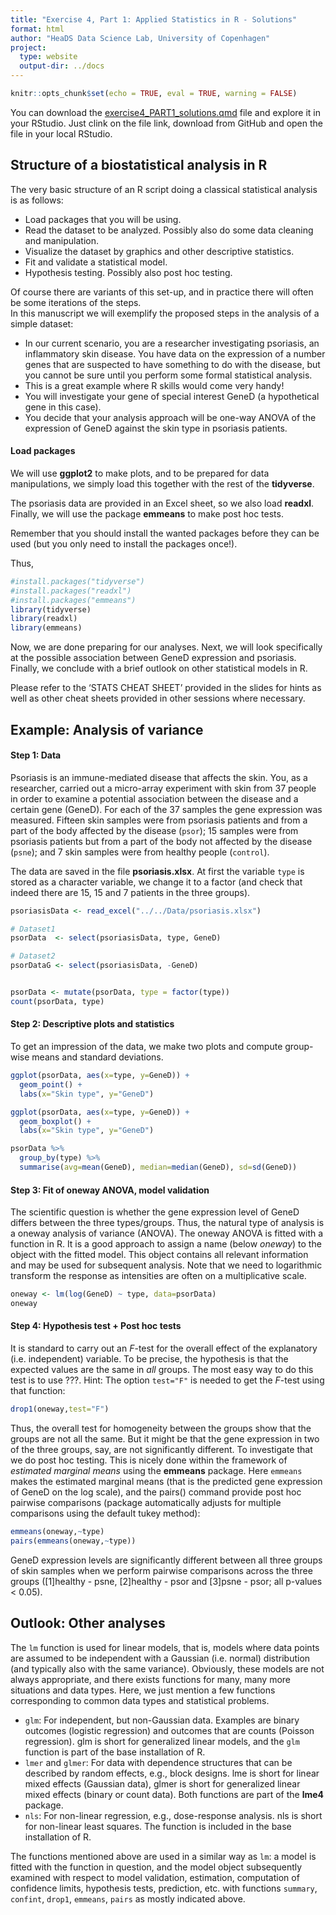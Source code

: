 ```yaml
---
title: "Exercise 4, Part 1: Applied Statistics in R - Solutions"
format: html
author: "HeaDS Data Science Lab, University of Copenhagen"
project:
  type: website
  output-dir: ../docs
---
```


```r
knitr::opts_chunk$set(echo = TRUE, eval = TRUE, warning = FALSE)
```

You can download the [exercise4_PART1_solutions.qmd](https://github.com/Center-for-Health-Data-Science/FromExceltoR/blob/2024_Oct/Teachers/Solutions/exercise4_PART1_solutions.qmd) file and explore it in your RStudio. Just clink on the file link, download from GitHub and open the file in your local RStudio.

## Structure of a biostatistical analysis in R

The very basic structure of an R script doing a classical statistical analysis is as follows:

-   Load packages that you will be using.\
-   Read the dataset to be analyzed. Possibly also do some data cleaning and manipulation.\
-   Visualize the dataset by graphics and other descriptive statistics.\
-   Fit and validate a statistical model.\
-   Hypothesis testing. Possibly also post hoc testing.

Of course there are variants of this set-up, and in practice there will often be some iterations of the steps.\
In this manuscript we will exemplify the proposed steps in the analysis of a simple dataset:

-   In our current scenario, you are a researcher investigating psoriasis, an inflammatory skin disease. You have data on the expression of a number genes that are suspected to have something to do with the disease, but you cannot be sure until you perform some formal statistical analysis.
-   This is a great example where R skills would come very handy!
-   You will investigate your gene of special interest GeneD (a hypothetical gene in this case).
-   You decide that your analysis approach will be one-way ANOVA of the expression of GeneD against the skin type in psoriasis patients.

#### Load packages

We will use **ggplot2** to make plots, and to be prepared for data manipulations, we simply load this together with the rest of the **tidyverse**.

The psoriasis data are provided in an Excel sheet, so we also load **readxl**. Finally, we will use the package **emmeans** to make post hoc tests.

Remember that you should install the wanted packages before they can be used (but you only need to install the packages once!).

Thus,

```r
#install.packages("tidyverse")
#install.packages("readxl")
#install.packages("emmeans")
library(tidyverse)
library(readxl)
library(emmeans)
```

Now, we are done preparing for our analyses. Next, we will look specifically at the possible association between GeneD expression and psoriasis. Finally, we conclude with a brief outlook on other statistical models in R.

Please refer to the 'STATS CHEAT SHEET' provided in the slides for hints as well as other cheat sheets provided in other sessions where necessary.

## Example: Analysis of variance

#### Step 1: Data

Psoriasis is an immune-mediated disease that affects the skin. You, as a researcher, carried out a micro-array experiment with skin from 37 people in order to examine a potential association between the disease and a certain gene (GeneD). For each of the 37 samples the gene expression was measured. Fifteen skin samples were from psoriasis patients and from a part of the body affected by the disease (`psor`); 15 samples were from psoriasis patients but from a part of the body not affected by the disease (`psne`); and 7 skin samples were from healthy people (`control`).

The data are saved in the file **psoriasis.xlsx**. At first the variable `type` is stored as a character variable, we change it to a factor (and check that indeed there are 15, 15 and 7 patients in the three groups).

```r
psoriasisData <- read_excel("../../Data/psoriasis.xlsx")

# Dataset1
psorData  <- select(psoriasisData, type, GeneD)

# Dataset2
psorDataG <- select(psoriasisData, -GeneD)


psorData <- mutate(psorData, type = factor(type))
count(psorData, type)
```

#### Step 2: Descriptive plots and statistics

To get an impression of the data, we make two plots and compute group-wise means and standard deviations.

```r
ggplot(psorData, aes(x=type, y=GeneD)) +
  geom_point() + 
  labs(x="Skin type", y="GeneD")

ggplot(psorData, aes(x=type, y=GeneD)) +
  geom_boxplot() + 
  labs(x="Skin type", y="GeneD")

psorData %>% 
  group_by(type) %>% 
  summarise(avg=mean(GeneD), median=median(GeneD), sd=sd(GeneD))
```

#### Step 3: Fit of oneway ANOVA, model validation

The scientific question is whether the gene expression level of GeneD differs between the three types/groups. Thus, the natural type of analysis is a oneway analysis of variance (ANOVA). The oneway ANOVA is fitted with a function in R. It is a good approach to assign a name (below *oneway*) to the object with the fitted model. This object contains all relevant information and may be used for subsequent analysis. Note that we need to logarithmic transform the response as intensities are often on a multiplicative scale.

```r
oneway <- lm(log(GeneD) ~ type, data=psorData)
oneway
```

#### Step 4: Hypothesis test + Post hoc tests

It is standard to carry out an $F$-test for the overall effect of the explanatory (i.e. independent) variable. To be precise, the hypothesis is that the expected values are the same in *all* groups. The most easy way to do this test is to use ???. Hint: The option `test="F"` is needed to get the $F$-test using that function:

```r
drop1(oneway,test="F")
```

Thus, the overall test for homogeneity between the groups show that the groups are not all the same. But it might be that the gene expression in two of the three groups, say, are not significantly different. To investigate that we do post hoc testing. This is nicely done within the framework of *estimated marginal means* using the **emmeans** package. Here `emmeans` makes the estimated marginal means (that is the predicted gene expression of GeneD on the log scale), and the pairs() command provide post hoc pairwise comparisons (package automatically adjusts for multiple comparisons using the default tukey method):

```r
emmeans(oneway,~type)
pairs(emmeans(oneway,~type))
```

GeneD expression levels are significantly different between all three groups of skin samples when we perform pairwise comparisons across the three groups (\[1\]healthy - psne, \[2\]healthy - psor and \[3\]psne - psor; all p-values \< 0.05).

## Outlook: Other analyses

The `lm` function is used for linear models, that is, models where data points are assumed to be independent with a Gaussian (i.e. normal) distribution (and typically also with the same variance). Obviously, these models are not always appropriate, and there exists functions for many, many more situations and data types. Here, we just mention a few functions corresponding to common data types and statistical problems.

-   `glm`: For independent, but non-Gaussian data. Examples are binary outcomes (logistic regression) and outcomes that are counts (Poisson regression). glm is short for generalized linear models, and the `glm` function is part of the base installation of R.
-   `lmer` and `glmer`: For data with dependence structures that can be described by random effects, e.g., block designs. lme is short for linear mixed effects (Gaussian data), glmer is short for generalized linear mixed effects (binary or count data). Both functions are part of the **lme4** package.
-   `nls`: For non-linear regression, e.g., dose-response analysis. nls is short for non-linear least squares. The function is included in the base installation of R.

The functions mentioned above are used in a similar way as `lm`: a model is fitted with the function in question, and the model object subsequently examined with respect to model validation, estimation, computation of confidence limits, hypothesis tests, prediction, etc. with functions `summary`, `confint`, `drop1`, `emmeans`, `pairs` as mostly indicated above.

